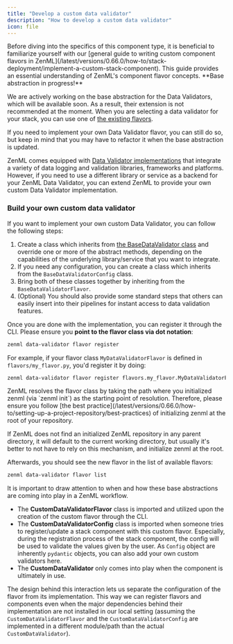 ```yaml
---
title: "Develop a custom data validator"
description: "How to develop a custom data validator"
icon: file
---
```


<Info>
  Before diving into the specifics of this component type, it is beneficial to familiarize yourself with our [general guide to writing custom component flavors in ZenML](/latest/versions/0.66.0/how-to/stack-deployment/implement-a-custom-stack-component). This guide provides an essential understanding of ZenML's component flavor concepts.
</Info>

<Note>
**Base abstraction in progress!**

We are actively working on the base abstraction for the Data Validators, which will be available soon. As a result, their extension is not recommended at the moment. When you are selecting a data validator for your stack, you can use one of [the existing flavors](/latest/versions/0.66.0/stack-components/data-validators#data-validator-flavors).

If you need to implement your own Data Validator flavor, you can still do so, but keep in mind that you may have to refactor it when the base abstraction is updated.
</Note>

ZenML comes equipped with [Data Validator implementations](/latest/versions/0.66.0/stack-components/data-validators#data-validator-flavors) that integrate a variety of data logging and validation libraries, frameworks and platforms. However, if you need to use a different library or service as a backend for your ZenML Data Validator, you can extend ZenML to provide your own custom Data Validator implementation.

### Build your own custom data validator

If you want to implement your own custom Data Validator, you can follow the following steps:

1. Create a class which inherits from [the BaseDataValidator class](https://sdkdocs.zenml.io/latest/core%5Fcode%5Fdocs/core-data%5Fvalidators/#zenml.data%5Fvalidators.base%5Fdata%5Fvalidator.BaseDataValidator) and override one or more of the abstract methods, depending on the capabilities of the underlying library/service that you want to integrate.
2. If you need any configuration, you can create a class which inherits from the `BaseDataValidatorConfig` class.
3. Bring both of these classes together by inheriting from the `BaseDataValidatorFlavor`.
4. (Optional) You should also provide some standard steps that others can easily insert into their pipelines for instant access to data validation features.

Once you are done with the implementation, you can register it through the CLI. Please ensure you **point to the flavor class via dot notation**:

```bash
zenml data-validator flavor register
```

For example, if your flavor class `MyDataValidatorFlavor` is defined in `flavors/my_flavor.py`, you'd register it by doing:

```bash
zenml data-validator flavor register flavors.my_flavor.MyDataValidatorFlavor
```

<Note>
ZenML resolves the flavor class by taking the path where you initialized zenml (via `zenml init`) as the starting point of resolution. Therefore, please ensure you follow [the best practice](/latest/versions/0.66.0/how-to/setting-up-a-project-repository/best-practices) of initializing zenml at the root of your repository.

If ZenML does not find an initialized ZenML repository in any parent directory, it will default to the current working directory, but usually it's better to not have to rely on this mechanism, and initialize zenml at the root.
</Note>

Afterwards, you should see the new flavor in the list of available flavors:

```bash
zenml data-validator flavor list
```

<Note>
It is important to draw attention to when and how these base abstractions are coming into play in a ZenML workflow.

* The **CustomDataValidatorFlavor** class is imported and utilized upon the creation of the custom flavor through the CLI.
* The **CustomDataValidatorConfig** class is imported when someone tries to register/update a stack component with this custom flavor. Especially, during the registration process of the stack component, the config will be used to validate the values given by the user. As `Config` object are inherently `pydantic` objects, you can also add your own custom validators here.
* The **CustomDataValidator** only comes into play when the component is ultimately in use.

The design behind this interaction lets us separate the configuration of the flavor from its implementation. This way we can register flavors and components even when the major dependencies behind their implementation are not installed in our local setting (assuming the `CustomDataValidatorFlavor` and the `CustomDataValidatorConfig` are implemented in a different module/path than the actual `CustomDataValidator`).
</Note>

